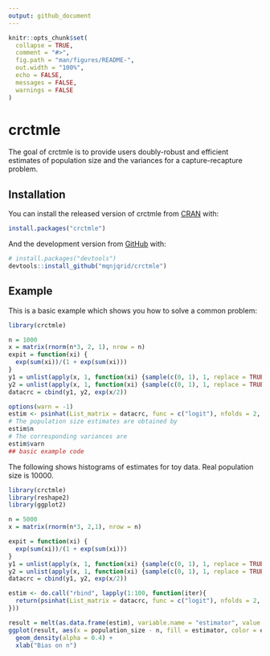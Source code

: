 ```yaml
---
output: github_document
---
```


<!-- README.md is generated from README.Rmd. Please edit that file -->

```r
knitr::opts_chunk$set(
  collapse = TRUE,
  comment = "#>",
  fig.path = "man/figures/README-",
  out.width = "100%",
  echo = FALSE,
  messages = FALSE,
  warnings = FALSE
)
```

# crctmle

<!-- badges: start -->
<!-- badges: end -->

The goal of crctmle is to provide users doubly-robust and efficient estimates of population size and the variances for a capture-recapture problem.

## Installation

You can install the released version of crctmle from [CRAN](https://CRAN.R-project.org) with:

``` r
install.packages("crctmle")
```

And the development version from [GitHub](https://github.com/) with:

``` r
# install.packages("devtools")
devtools::install_github("mqnjqrid/crctmle")
```
## Example

This is a basic example which shows you how to solve a common problem:

```r
library(crctmle)

n = 1000
x = matrix(rnorm(n*3, 2, 1), nrow = n)
expit = function(xi) {
  exp(sum(xi))/(1 + exp(sum(xi)))
}
y1 = unlist(apply(x, 1, function(xi) {sample(c(0, 1), 1, replace = TRUE, prob = c( 1 - expit(-0.6 + 0.4*xi), expit(-0.6 + 0.4*xi)))}))
y2 = unlist(apply(x, 1, function(xi) {sample(c(0, 1), 1, replace = TRUE, prob = c( 1 - expit(-0.6 + 0.3*xi), expit(-0.6 + 0.3*xi)))}))
datacrc = cbind(y1, y2, exp(x/2))

options(warn = -1)
estim <- psinhat(List_matrix = datacrc, func = c("logit"), nfolds = 2, K = 2)
# The population size estimates are obtained by
estim$n
# The corresponding variances are
estim$varn
## basic example code
```

The following shows histograms of estimates for toy data. Real population size is 10000.

```r
library(crctmle)
library(reshape2)
library(ggplot2)

n = 5000
x = matrix(rnorm(n*3, 2,1), nrow = n)

expit = function(xi) {
  exp(sum(xi))/(1 + exp(sum(xi)))
}
y1 = unlist(apply(x, 1, function(xi) {sample(c(0, 1), 1, replace = TRUE, prob = c( 1 - expit(-0.6 + 0.4*xi), expit(-0.6 + 0.4*xi)))}))
y2 = unlist(apply(x, 1, function(xi) {sample(c(0, 1), 1, replace = TRUE, prob = c( 1 - expit(-0.6 + 0.3*xi), expit(-0.6 + 0.3*xi)))}))
datacrc = cbind(y1, y2, exp(x/2))

estim <- do.call("rbind", lapply(1:100, function(iter){
  return(psinhat(List_matrix = datacrc, func = c("logit"), nfolds = 2, eps = 0.01)$n)
}))

result = melt(as.data.frame(estim), variable.name = "estimator", value.name = "population_size")
ggplot(result, aes(x = population_size - n, fill = estimator, color = estimator)) +
  geom_density(alpha = 0.4) +
  xlab("Bias on n")

```

